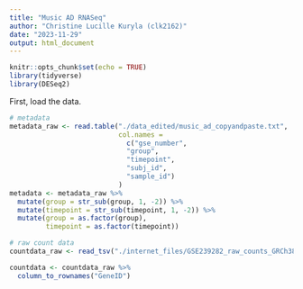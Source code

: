```yaml
---
title: "Music AD RNASeq"
author: "Christine Lucille Kuryla (clk2162)"
date: "2023-11-29"
output: html_document
---
```


```r
knitr::opts_chunk$set(echo = TRUE)
library(tidyverse)
library(DESeq2)
```

First, load the data. 

```r

# metadata
metadata_raw <- read.table("./data_edited/music_ad_copyandpaste.txt",
                           col.names = 
                             c("gse_number",
                             "group",
                             "timepoint",
                             "subj_id",
                             "sample_id")
                           ) 
metadata <- metadata_raw %>% 
  mutate(group = str_sub(group, 1, -2)) %>% 
  mutate(timepoint = str_sub(timepoint, 1, -2)) %>% 
  mutate(group = as.factor(group),
         timepoint = as.factor(timepoint))

# raw count data
countdata_raw <- read_tsv("./internet_files/GSE239282_raw_counts_GRCh38.p13_NCBI.tsv") 

countdata <- countdata_raw %>% 
  column_to_rownames("GeneID")


```


